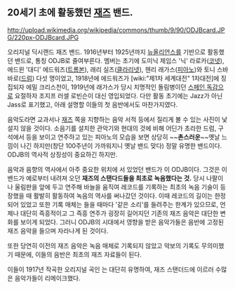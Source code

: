 == 20세기 초에 활동했던 [[재즈]] 밴드. ==
http://upload.wikimedia.org/wikipedia/commons/thumb/9/90/ODJBcard.JPG/220px-ODJBcard.JPG

오리지널 딕시랜드 재즈 밴드. 1916년부터 1925년까지 [[뉴올리언스]]를 기반으로 활동했던 밴드로, 통칭 ODJB로 줄여부른다. 멤버는 초기에 도미닉 제임스 '닉' 라로카([[코넷]]), 에드윈 '대디' 에드워즈([[트롬본]]), 래리 실즈([[클라리넷]]), 헨리 래가스([[피아노]])와 토니 스바바로([[드럼]]) 다섯 명이었고, 1918년에 에드워즈가 [wiki:"제1차 세계대전" 1차대전]에 징집되자 에밀 크리스천이, 1919년에 래가스가 당시 치명적인 돌림병이던 [[스페인 독감]]으로 요절하자 조지프 러셀 로빈슨이 대신 영입되었다. 다만 활동 초기에는 Jazz가 아닌 Jass로 표기했고, 아래 설명할 이들의 첫 음반에서도 마찬가지였다.

음악도라면 교과서나 [[재즈]] 쪽을 지향하는 음악 서적 등에서 질리게 볼 수 있는 사진이 낯설지 않을 것이다. 소음기를 설치한 관악기와 현대의 것에 비해 어딘가 초라한 드럼, 구석에서 등을 보이고 연주하고 있는 피아노의 모습을 보면 상당히 ~~'''촌스러운'''~~옛날 느낌이 나긴 하지만(창단 100주년이 가까워지니 옛날 밴드 맞다) 정말 유명한 밴드이다. ODJB의 역사적 상징성이 중요하긴 하지만.

음악과 음향의 역사에서 아주 중요한 위치에 서 있었던 밴드가 이 ODJB이다. 그것은 이 밴드가 예로부터 내려져 오던 '''재즈의 스탠다드들을 최초로 녹음했다는 것.''' 당시 나팔이나 울림판을 앞에 두고 연주해 바늘을 움직여 레코드를 기록하는 최초의 녹음 기술이 등장했을 때 활발히 활동하여 녹음의 역사를 써나갔던 것이다. 이때 레코드의 길이는 한정되어 있었고 또한 기록 매체는 들을 때마다 '같은 소리'를 들려주는 한계가 있으므로, 언제나 대단히 즉흥적이고 그 즉흥 연주가 굉장히 길어지던 기존의 재즈 음악은 대단한 변화를 보이게 되었다. 그러니 ODJB의 시대에서 영향을 받은 음악가들은 음반에 고정된 재즈 음악을 들으며 자라나게 된 것이다.

또한 당연히 이전의 재즈 음악은 녹음 매체로 기록되지 않았고 악보의 기록도 무의미했기 때문에, 이들의 음반은 최초의 재즈 자료들이 된다. 

이들이 1917년 작곡한 오리지널 곡인 <Tiger Rag>는 대단히 유명하여, 재즈 스탠더드에 이르러 수많은 음악가들이 리메이크했다.
